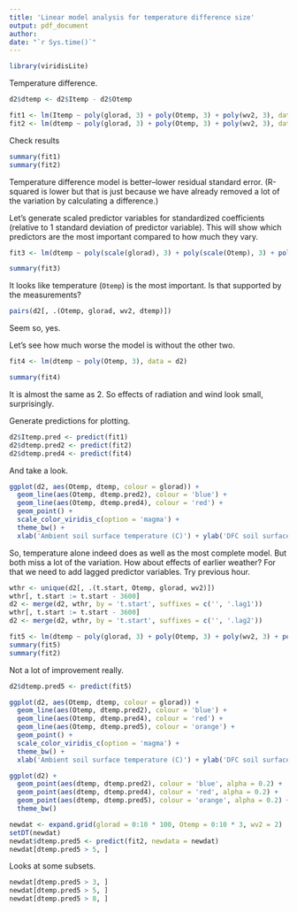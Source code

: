 ```yaml
---
title: 'Linear model analysis for temperature difference size'
output: pdf_document
author: 
date: "`r Sys.time()`"
---
```


```r
library(viridisLite)
```

Temperature difference.

```r
d2$dtemp <- d2$Itemp - d2$Otemp
```

```r
fit1 <- lm(Itemp ~ poly(glorad, 3) + poly(Otemp, 3) + poly(wv2, 3), data = d2)
fit2 <- lm(dtemp ~ poly(glorad, 3) + poly(Otemp, 3) + poly(wv2, 3), data = d2)
```

Check results

```r
summary(fit1)
summary(fit2)
```

Temperature difference model is better--lower residual standard error.
(R-squared is lower but that is just because we have already removed a lot of the variation by calculating a difference.)

Let's generate scaled predictor variables for standardized coefficients (relative to 1 standard deviation of predictor variable).
This will show which predictors are the most important compared to how much they vary.

```r
fit3 <- lm(dtemp ~ poly(scale(glorad), 3) + poly(scale(Otemp), 3) + poly(scale(wv2), 3), data = d2)
```

```r
summary(fit3)
```

It looks like temperature (`Otemp`) is the most important.
Is that supported by the measurements?

```r
pairs(d2[, .(Otemp, glorad, wv2, dtemp)])
```

Seem so, yes.

Let's see how much worse the model is without the other two.

```r
fit4 <- lm(dtemp ~ poly(Otemp, 3), data = d2)
```

```r
summary(fit4)
```

It is almost the same as 2.
So effects of radiation and wind look small, surprisingly.

Generate predictions for plotting.

```r
d2$Itemp.pred <- predict(fit1)
d2$dtemp.pred2 <- predict(fit2)
d2$dtemp.pred4 <- predict(fit4)
```

And take a look.

```r
ggplot(d2, aes(Otemp, dtemp, colour = glorad)) + 
  geom_line(aes(Otemp, dtemp.pred2), colour = 'blue') + 
  geom_line(aes(Otemp, dtemp.pred4), colour = 'red') + 
  geom_point() + 
  scale_color_viridis_c(option = 'magma') +
  theme_bw() +
  xlab('Ambient soil surface temperature (C)') + ylab('DFC soil surface temperature (C)')
```

So, temperature alone indeed does as well as the most complete model.
But both miss a lot of the variation.
How about effects of earlier weather?
For that we need to add lagged predictor variables.
Try previous hour.

```r
wthr <- unique(d2[, .(t.start, Otemp, glorad, wv2)])
wthr[, t.start := t.start - 3600]
d2 <- merge(d2, wthr, by = 't.start', suffixes = c('', '.lag1'))
wthr[, t.start := t.start - 3600]
d2 <- merge(d2, wthr, by = 't.start', suffixes = c('', '.lag2'))
```

```r
fit5 <- lm(dtemp ~ poly(glorad, 3) + poly(Otemp, 3) + poly(wv2, 3) + poly(glorad.lag1, 3) + poly(Otemp.lag1, 3) + poly(wv2.lag1, 3), data = d2)
summary(fit5)
summary(fit2)
```

Not a lot of improvement really.

```r
d2$dtemp.pred5 <- predict(fit5)
```

```r
ggplot(d2, aes(Otemp, dtemp, colour = glorad)) + 
  geom_line(aes(Otemp, dtemp.pred2), colour = 'blue') + 
  geom_line(aes(Otemp, dtemp.pred4), colour = 'red') + 
  geom_line(aes(Otemp, dtemp.pred5), colour = 'orange') + 
  geom_point() + 
  scale_color_viridis_c(option = 'magma') +
  theme_bw() +
  xlab('Ambient soil surface temperature (C)') + ylab('DFC soil surface temperature (C)')
```

```r
ggplot(d2) +
  geom_point(aes(dtemp, dtemp.pred2), colour = 'blue', alpha = 0.2) +
  geom_point(aes(dtemp, dtemp.pred4), colour = 'red', alpha = 0.2) +
  geom_point(aes(dtemp, dtemp.pred5), colour = 'orange', alpha = 0.2) +
  theme_bw() 
```

```r
newdat <- expand.grid(glorad = 0:10 * 100, Otemp = 0:10 * 3, wv2 = 2)
setDT(newdat)
newdat$dtemp.pred5 <- predict(fit2, newdata = newdat)
newdat[dtemp.pred5 > 5, ]
```

Looks at some subsets.

```r
newdat[dtemp.pred5 > 3, ]
newdat[dtemp.pred5 > 5, ]
newdat[dtemp.pred5 > 8, ]
```


